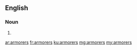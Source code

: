 ==English==

===Noun===
{{head|en|plural}}

# {{plural of|armorer|lang=en}}

[[ar:armorers]]
[[fr:armorers]]
[[ku:armorers]]
[[mg:armorers]]
[[my:armorers]]